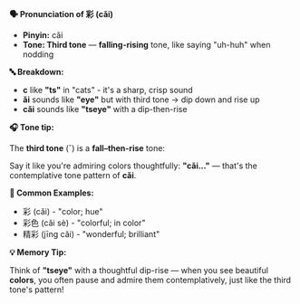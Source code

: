 **🗣️ Pronunciation of 彩 (cǎi)**

- **Pinyin:** cǎi
- **Tone: Third tone** — **falling-rising** tone, like saying "uh-huh" when nodding

**🔤 Breakdown:**

- **c** like **"ts"** in "cats" - it's a sharp, crisp sound
- **ǎi** sounds like **"eye"** but with third tone → dip down and rise up
- **cǎi** sounds like **"tseye"** with a dip-then-rise

**🎧 Tone tip:**

The **third tone** (ˇ) is a **fall–then-rise** tone:

Say it like you're admiring colors thoughtfully: **"cǎi..."** — that's the contemplative tone
pattern of **cǎi**.

**📝 Common Examples:**

- 彩 (cǎi) - "color; hue"
- 彩色 (cǎi sè) - "colorful; in color"
- 精彩 (jīng cǎi) - "wonderful; brilliant"

**💡 Memory Tip:**

Think of **"tseye"** with a thoughtful dip-rise — when you see beautiful **colors**, you often pause
and admire them contemplatively, just like the third tone's pattern!
